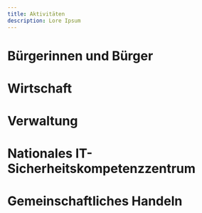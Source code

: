 ```yaml
---
title: Aktivitäten
description: Lore Ipsum
---
```


# Bürgerinnen und Bürger

# Wirtschaft

# Verwaltung

# Nationales IT-Sicherheitskompetenzzentrum

# Gemeinschaftliches Handeln
